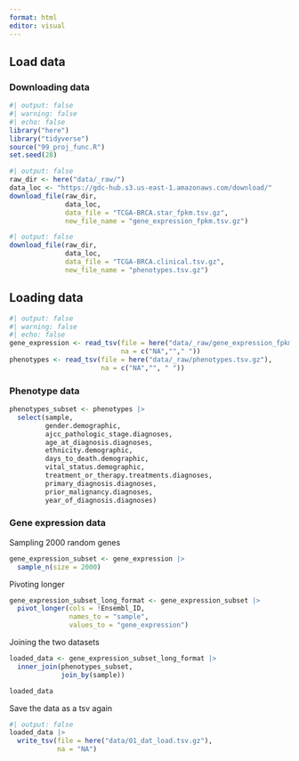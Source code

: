 ```yaml
---
format: html
editor: visual
---
```


## Load data

### Downloading data

```r
#| output: false
#| warning: false
#| echo: false
library("here")
library("tidyverse")
source("99_proj_func.R")
set.seed(28)
```

```r
#| output: false
raw_dir <- here("data/_raw/")
data_loc <- "https://gdc-hub.s3.us-east-1.amazonaws.com/download/"
download_file(raw_dir, 
              data_loc, 
              data_file = "TCGA-BRCA.star_fpkm.tsv.gz", 
              new_file_name = "gene_expression_fpkm.tsv.gz")
```

```r
#| output: false
download_file(raw_dir, 
              data_loc, 
              data_file = "TCGA-BRCA.clinical.tsv.gz", 
              new_file_name = "phenotypes.tsv.gz")
```

## Loading data

```r
#| output: false
#| warning: false
#| echo: false
gene_expression <- read_tsv(file = here("data/_raw/gene_expression_fpkm.tsv.gz"), 
                            na = c("NA",""," "))
phenotypes <- read_tsv(file = here("data/_raw/phenotypes.tsv.gz"), 
                       na = c("NA","", " "))
```

### Phenotype data

```r
phenotypes_subset <- phenotypes |> 
  select(sample, 
         gender.demographic,
         ajcc_pathologic_stage.diagnoses,
         age_at_diagnosis.diagnoses, 
         ethnicity.demographic, 
         days_to_death.demographic, 
         vital_status.demographic,
         treatment_or_therapy.treatments.diagnoses,
         primary_diagnosis.diagnoses, 
         prior_malignancy.diagnoses, 
         year_of_diagnosis.diagnoses)
```

### Gene expression data

Sampling 2000 random genes

```r
gene_expression_subset <- gene_expression |> 
  sample_n(size = 2000)
```

Pivoting longer

```r
gene_expression_subset_long_format <- gene_expression_subset |> 
  pivot_longer(cols = !Ensembl_ID, 
               names_to = "sample", 
               values_to = "gene_expression")

```

Joining the two datasets

```r
loaded_data <- gene_expression_subset_long_format |> 
  inner_join(phenotypes_subset, 
             join_by(sample))

loaded_data
```

Save the data as a tsv again

```r
#| output: false
loaded_data |> 
  write_tsv(file = here("data/01_dat_load.tsv.gz"), 
            na = "NA")
```
